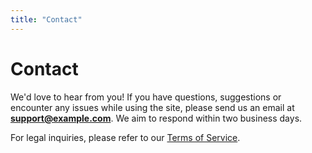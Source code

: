 ```yaml
---
title: "Contact"
---
```


# Contact

We'd love to hear from you!  If you have questions, suggestions or
encounter any issues while using the site, please send us an email
at **support@example.com**.  We aim to respond within two business
days.

For legal inquiries, please refer to our [Terms of Service](/terms).